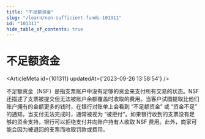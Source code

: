 ```yaml
---
title: "不足额资金"
slug: "/learn/non-sufficient-funds-101311"
id: "101311"
hide_table_of_contents: true
---
```



# 不足额资金

<ArticleMeta id={101311} updatedAt={'2023-09-26 13:58:54'} />
<div className='border-solid border-b border-t-0 my-4 border-[var(--ifm-color-gray-300)]' />

不足额资金（NSF）是指支票账户中没有足够的资金来支付所有交易的状态。NSF 还描述了支票被提交但无法被账户余额覆盖时收取的费用。当客户试图提取比他们账户拥有的金额更多的钱时，在银行对账单上会看到 “不足额资金” 或 “资金不足” 的通知。当支付无法完成时，通常被视为 “被拒付”。如果银行收到的支票没有足够的资金支持，银行可以拒绝支付并向账户持有人收取 NSF 费用。此外，商家可能会因为被退回的支票而收取罚款或费用。
